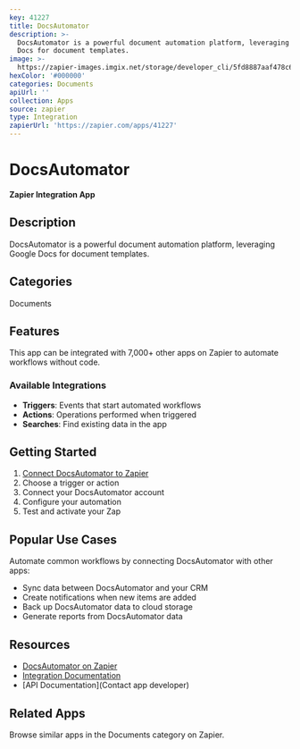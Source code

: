 ```yaml
---
key: 41227
title: DocsAutomator
description: >-
  DocsAutomator is a powerful document automation platform, leveraging Google
  Docs for document templates.
image: >-
  https://zapier-images.imgix.net/storage/developer_cli/5fd8887aaf478c6ab16e2623a47d8809.png?auto=format%2Ccompress&ixlib=python-3.0.0&q=50
hexColor: '#000000'
categories: Documents
apiUrl: ''
collection: Apps
source: zapier
type: Integration
zapierUrl: 'https://zapier.com/apps/41227'
---
```

# DocsAutomator

**Zapier Integration App**

## Description

DocsAutomator is a powerful document automation platform, leveraging Google Docs for document templates.

## Categories

Documents

## Features

This app can be integrated with 7,000+ other apps on Zapier to automate workflows without code.

### Available Integrations

- **Triggers**: Events that start automated workflows
- **Actions**: Operations performed when triggered
- **Searches**: Find existing data in the app

## Getting Started

1. [Connect DocsAutomator to Zapier](https://zapier.com/apps/41227)
2. Choose a trigger or action
3. Connect your DocsAutomator account
4. Configure your automation
5. Test and activate your Zap

## Popular Use Cases

Automate common workflows by connecting DocsAutomator with other apps:

- Sync data between DocsAutomator and your CRM
- Create notifications when new items are added
- Back up DocsAutomator data to cloud storage
- Generate reports from DocsAutomator data

## Resources

- [DocsAutomator on Zapier](https://zapier.com/apps/41227)
- [Integration Documentation](https://zapier.com/apps/41227/integrations)
- [API Documentation](Contact app developer)

## Related Apps

Browse similar apps in the Documents category on Zapier.
